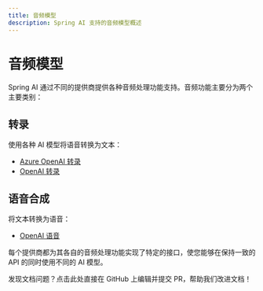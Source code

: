 ```yaml
---
title: 音频模型
description: Spring AI 支持的音频模型概述
---
```


# 音频模型

Spring AI 通过不同的提供商提供各种音频处理功能支持。音频功能主要分为两个主要类别：

## 转录

使用各种 AI 模型将语音转换为文本：

- [Azure OpenAI 转录](/api/audio/transcriptions/azure-openai-transcriptions)
- [OpenAI 转录](/api/audio/transcriptions/openai-transcriptions)

## 语音合成

将文本转换为语音：

- [OpenAI 语音](/api/audio/speech/openai-speech)

每个提供商都为其各自的音频处理功能实现了特定的接口，使您能够在保持一致的 API 的同时使用不同的 AI 模型。 

<Card title="文档有误？请协助编辑" icon="pencil" href="https://github.com/javaai-pig4cloud-com/javaai-docs/edit/main/spring-ai/api/audio.mdx">
  发现文档问题？点击此处直接在 GitHub 上编辑并提交 PR，帮助我们改进文档！
</Card>
